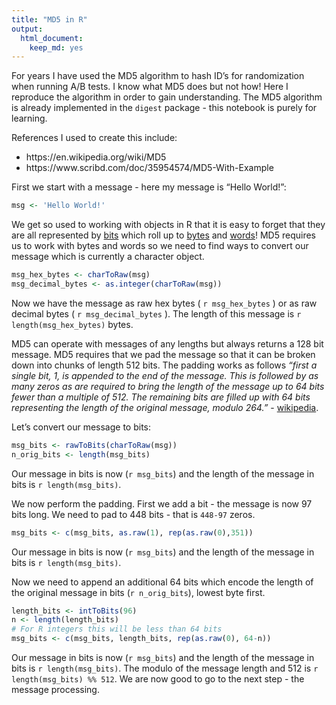 ```yaml
---
title: "MD5 in R"
output: 
  html_document: 
    keep_md: yes
---
```


For years I have used the MD5 algorithm to hash ID's for randomization when running A/B tests.  I know what MD5 does but not how!  Here I reproduce the algorithm in order to gain understanding.  The MD5 algorithm is already implemented in the `digest` package - this notebook is purely for learning.  

References I used to create this include:

* https://en.wikipedia.org/wiki/MD5
* https://www.scribd.com/doc/35954574/MD5-With-Example

First we start with a message - here my message is "Hello World!":

```r
msg <- 'Hello World!'
```
We get so used to working with objects in R that it is easy to forget that they are all represented by [bits](https://en.wikipedia.org/wiki/Bit) which roll up to [bytes](https://en.wikipedia.org/wiki/Byte) and [words](https://en.wikipedia.org/wiki/Word_(computer_architecture))!    MD5 requires us to work with bytes and words so we need to find ways to convert our message which is currently a character object. 

```r
msg_hex_bytes <- charToRaw(msg)
msg_decimal_bytes <- as.integer(charToRaw(msg))
```

Now we have the message as raw hex bytes ( `r msg_hex_bytes` ) or as raw decimal bytes ( `r msg_decimal_bytes` ).  The length of this message is `r length(msg_hex_bytes)` bytes.

MD5 can operate with messages of any lengths but always returns a 128 bit message.  MD5 requires that we pad the message so that it can be broken down into chunks of length 512 bits.  The padding works as follows _"first a single bit, 1, is appended to the end of the message. This is followed by as many zeros as are required to bring the length of the message up to 64 bits fewer than a multiple of 512. The remaining bits are filled up with 64 bits representing the length of the original message, modulo 264."_ - [wikipedia](https://en.wikipedia.org/wiki/MD5).

Let's convert our message to bits:
```r
msg_bits <- rawToBits(charToRaw(msg))
n_orig_bits <- length(msg_bits)
```

Our message in bits is now (`r msg_bits`) and the length of the message in bits is `r length(msg_bits)`.

We now perform the padding.  First we add a bit - the message is now 97 bits long.  We need to pad to 448 bits - that is `448-97` zeros.

```r
msg_bits <- c(msg_bits, as.raw(1), rep(as.raw(0),351))
```
Our message in bits is now (`r msg_bits`) and the length of the message in bits is `r length(msg_bits)`.

Now we need to append an additional 64 bits which encode the length of the original message in bits (`r n_orig_bits`), lowest byte first.

```r
length_bits <- intToBits(96)
n <- length(length_bits)
# For R integers this will be less than 64 bits
msg_bits <- c(msg_bits, length_bits, rep(as.raw(0), 64-n))
```
Our message in bits is now (`r msg_bits`) and the length of the message in bits is `r length(msg_bits)`. The modulo of the message length and 512 is `r length(msg_bits) %% 512`.  We are now good to go to the next step - the message processing.

